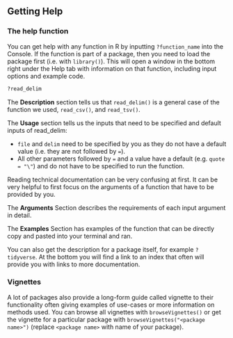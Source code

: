## Getting Help

### The help function

You can get help with any function in R by inputting `?function_name` into the Console. If the function is part of a package, then you need to load the package first (i.e. with `library()`). This will open a window in the bottom right under the Help tab with information on that function, including input options and example code.

```r
?read_delim
```

The **Description** section tells us that `read_delim()` is a general case of the function we used, `read_csv()`, and `read_tsv()`.

The **Usage** section tells us the inputs that need to be specified and default inputs of read\_delim:

-   `file` and `delim` need to be specified by you as they do not have a default value (i.e. they are not followed by `=`).
-   All other parameters followed by `=` and a value have a default (e.g. `quote = "\"`) and do not have to be specified to run the function.

Reading technical documentation can be very confusing at first. It can be very helpful to first focus on the arguments of a function that have to be provided by you.

The **Arguments** Section describes the requirements of each input argument in detail.

The **Examples** Section has examples of the function that can be directly copy and pasted into your terminal and ran.

You can also get the description for a package itself, for example `?tidyverse`. At the bottom you will find a link to an index that often will provide you with links to more documentation.

### Vignettes

A lot of packages also provide a long-form guide called vignette to their functionality often giving examples of use-cases or more information on methods used. You can browse all vignettes with `browseVignettes()` or get the vignette for a particular package with `browseVignettes("<package name>")` (replace `<package name>` with name of your package).
